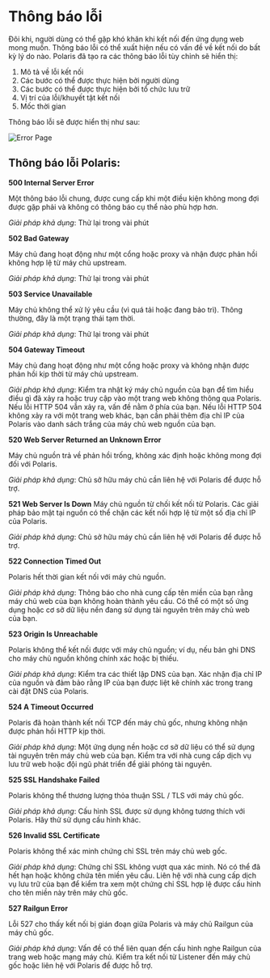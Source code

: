 # Thông báo lỗi

Đôi khi, người dùng có thể gặp khó khăn khi kết nối đến ứng dụng web mong muốn. Thông báo lỗi có thể xuất hiện nếu có
vấn đề về kết nối do bất kỳ lý do nào. Polaris đã tạo ra các thông báo lỗi tùy chỉnh sẽ hiển thị:

1.	Mô tả về lỗi kết nối
2.	Các bước có thể được thực hiện bởi người dùng
3.	Các bước có thể được thực hiện bởi tổ chức lưu trữ
4.	Vị trí của lỗi/khuyết tật kết nối
5.	Mốc thời gian

Thông báo lỗi sẽ được hiển thị như sau:

![Error Page](/img/general-knowledge/error-page.png)

## Thông báo lỗi Polaris:

**500 Internal Server Error**

Một thông báo lỗi chung, được cung cấp khi một điều kiện không mong đợi được gặp phải và không có thông báo cụ thể nào phù hợp hơn.

*Giải pháp khả dụng*: Thử lại trong vài phút

**502 Bad Gateway**

Máy chủ đang hoạt động như một cổng hoặc proxy và nhận được phản hồi không hợp lệ từ máy chủ upstream.

*Giải pháp khả dụng*: Thử lại trong vài phút

**503 Service Unavailable**

Máy chủ không thể xử lý yêu cầu (vì quá tải hoặc đang bảo trì). Thông thường, đây là một trạng thái tạm thời.

*Giải pháp khả dụng*: Thử lại trong vài phút

**504 Gateway Timeout**

Máy chủ đang hoạt động như một cổng hoặc proxy và không nhận được phản hồi kịp thời từ máy chủ upstream.

*Giải pháp khả dụng*: Kiểm tra nhật ký máy chủ nguồn của bạn để tìm hiểu điều gì đã xảy ra hoặc truy cập vào một trang web
không thông qua Polaris. Nếu lỗi HTTP 504 vẫn xảy ra, vấn đề nằm ở phía của bạn. Nếu lỗi HTTP 504 không xảy ra với một
trang web khác, bạn cần phải thêm địa chỉ IP của Polaris vào danh sách trắng của máy chủ web nguồn của bạn.

**520 Web Server Returned an Unknown Error**

Máy chủ nguồn trả về phản hồi trống, không xác định hoặc không mong đợi đối với Polaris.

*Giải pháp khả dụng*: Chủ sở hữu máy chủ cần liên hệ với Polaris để được hỗ trợ.

**521 Web Server Is Down**
Máy chủ nguồn từ chối kết nối từ Polaris. Các giải pháp bảo mật tại nguồn có thể chặn các kết nối hợp lệ từ một số địa
chỉ IP của Polaris.

*Giải pháp khả dụng*: Chủ sở hữu máy chủ cần liên hệ với Polaris để được hỗ trợ.

**522 Connection Timed Out**

Polaris hết thời gian kết nối với máy chủ nguồn.

*Giải pháp khả dụng*: Thông báo cho nhà cung cấp tên miền của bạn rằng máy chủ web của bạn không hoàn thành yêu cầu. Có thể
có một số ứng dụng hoặc cơ sở dữ liệu nền đang sử dụng tài nguyên trên máy chủ web của bạn.

**523 Origin Is Unreachable**

Polaris không thể kết nối được với máy chủ nguồn; ví dụ, nếu bản ghi DNS cho máy chủ nguồn không chính xác hoặc bị thiếu.

*Giải pháp khả dụng*: Kiểm tra các thiết lập DNS của bạn. Xác nhận địa chỉ IP của nguồn và đảm bảo rằng IP của bạn được
liệt kê chính xác trong trang cài đặt DNS của Polaris.

**524 A Timeout Occurred**

Polaris đã hoàn thành kết nối TCP đến máy chủ gốc, nhưng không nhận được phản hồi HTTP kịp thời.

*Giải pháp khả dụng*: Một ứng dụng nền hoặc cơ sở dữ liệu có thể sử dụng tài nguyên trên máy chủ web của bạn. Kiểm tra
với nhà cung cấp dịch vụ lưu trữ web hoặc đội ngũ phát triển để giải phóng tài nguyên.

**525 SSL Handshake Failed**

Polaris không thể thương lượng thỏa thuận SSL / TLS với máy chủ gốc.

*Giải pháp khả dụng*: Cấu hình SSL được sử dụng không tương thích với Polaris. Hãy thử sử dụng cấu hình khác.

**526 Invalid SSL Certificate**

Polaris không thể xác minh chứng chỉ SSL trên máy chủ web gốc.

*Giải pháp khả dụng*: Chứng chỉ SSL không vượt qua xác minh. Nó có thể đã hết hạn hoặc không chứa tên miền yêu cầu.
Liên hệ với nhà cung cấp dịch vụ lưu trữ của bạn để kiểm tra xem một chứng chỉ SSL hợp lệ được cấu hình cho tên miền
này trên máy chủ gốc.

**527 Railgun Error**

Lỗi 527 cho thấy kết nối bị gián đoạn giữa Polaris và máy chủ Railgun của máy chủ gốc.

*Giải pháp khả dụng*: Vấn đề có thể liên quan đến cấu hình nghe Railgun của trang web hoặc mạng máy chủ. Kiểm tra kết nối
từ Listener đến máy chủ gốc hoặc liên hệ với Polaris để được hỗ trợ.
